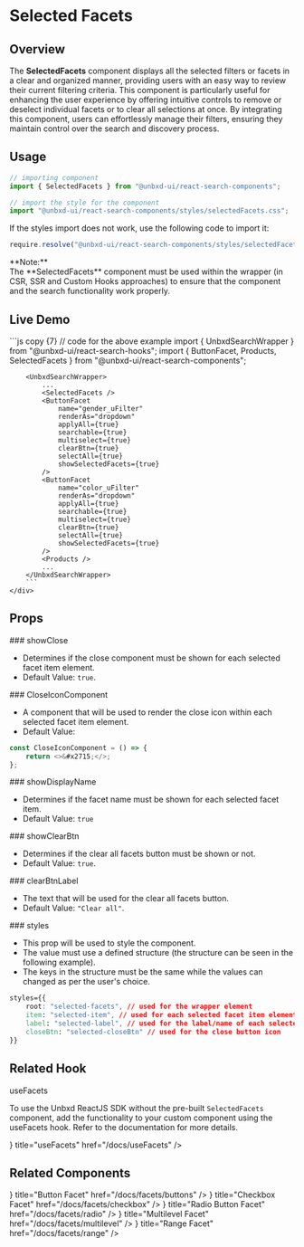 

# Selected Facets

## Overview

The **SelectedFacets** component displays all the selected filters or facets in a clear and organized manner, providing users with an easy way to review their current filtering criteria. 
This component is particularly useful for enhancing the user experience by offering intuitive controls to remove or deselect individual facets or to clear all selections at once. 
By integrating this component, users can effortlessly manage their filters, ensuring they maintain control over the search and discovery process.


## Usage

```js copy 
// importing component
import { SelectedFacets } from "@unbxd-ui/react-search-components";

// import the style for the component
import "@unbxd-ui/react-search-components/styles/selectedFacets.css";
```

If the styles import does not work, use the following code to import it:

```js copy
require.resolve("@unbxd-ui/react-search-components/styles/selectedFacets.css")
```

<Callout type="warning">
	<div>**Note:**</div>
	<div>
		The **SelectedFacets** component must be used within the wrapper (in CSR, SSR and Custom Hooks approaches) to ensure that the component and the search functionality work properly.
	</div>
</Callout>


## Live Demo

<div
	className="code-example"
	style={{
		display: "flex",
		flexDirection: "column",
		alignItems: "center",
		marginTop: "20px",
		border: "1px solid #ededed",
		borderRadius: "10px",
		overflow: "hidden",
	}}>
	<div style={{ width: "100%", padding: "20px 15px" }}>
		<CSRWrapper apiKey="fb853e3332f2645fac9d71dc63e09ec1" siteKey="demo-unbxd700181503576558"
			defaultValues={{
				pageSize: 8
			}}
			webUrlConfig={{
				query: {
					addToUrl: false,
				},
				sort: {
					addToUrl: false,
				},
				view: {
					addToUrl: false,
				},
				pageSize: {
					addToUrl: false,
				},
				currentPage: {
					addToUrl: false,
				},
				facets: {
					addToUrl: false,
				},
				pagination: {
					addToUrl: false
				}}
			} 
		>
			<div>
                <SelectedFacets />
                <div style={{display: "flex", gap: "20px", margin: "15px 0"}}>
                    <ButtonFacet
                        name="gender_uFilter"
                        renderAs="dropdown"
                        applyAll={true}
                        searchable={true}
                        multiselect={true}
                        clearBtn={true}
                        selectAll={true}
                        showSelectedFacets={true}
                    />
                    <ButtonFacet
                        name="color_uFilter"
                        renderAs="dropdown"
                        applyAll={true}
                        searchable={true}
                        multiselect={true}
                        clearBtn={true}
                        selectAll={true}
                        showSelectedFacets={true}
                    />
                </div>
				<Products />
            </div>
		</CSRWrapper>
	</div>
	<div style={{ width: "100%", borderTop: "1px solid #ededed" }}>
		```js copy {7}
		// code for the above example
		import { UnbxdSearchWrapper } from "@unbxd-ui/react-search-hooks";
		import { ButtonFacet, Products, SelectedFacets } from "@unbxd-ui/react-search-components";

		<UnbxdSearchWrapper>
			...
			<SelectedFacets />
            <ButtonFacet
                name="gender_uFilter"
                renderAs="dropdown"
                applyAll={true}
                searchable={true}
                multiselect={true}
                clearBtn={true}
                selectAll={true}
                showSelectedFacets={true}
            />
            <ButtonFacet
                name="color_uFilter"
                renderAs="dropdown"
                applyAll={true}
                searchable={true}
                multiselect={true}
                clearBtn={true}
                selectAll={true}
                showSelectedFacets={true}
            />
			<Products />
			...
		</UnbxdSearchWrapper>
		```
	</div>
</div>

## Props

<div style={{ position: "relative" }}>
	### showClose
	<Pills pills={[{ type: "type", label: "boolean" }]} left={"145px"} />
</div>

- Determines if the close component must be shown for each selected facet item element.
- Default Value: `true`.

<div style={{ position: "relative" }}>
	### CloseIconComponent
	<Pills pills={[{ type: "type", label: "functional component" }]} left={"265px"} />
</div>

- A component that will be used to render the close icon within each selected facet item element.
- Default Value:

```js copy
const CloseIconComponent = () => {
	return <>&#x2715;</>;
};
```

<div style={{ position: "relative" }}>
	### showDisplayName
	<Pills pills={[{ type: "type", label: "boolean" }]} left={"230px"} />
</div>

- Determines if the facet name must be shown for each selected facet item.
- Default Value: `true`


<div style={{ position: "relative" }}>
	### showClearBtn
	<Pills pills={[{ type: "type", label: "boolean" }]} left={"180px"} />
</div>

- Determines if the clear all facets button must be shown or not.
- Default Value: `true`.


<div style={{ position: "relative" }}>
	### clearBtnLabel
	<Pills pills={[{ type: "type", label: "string" }]} left={"180px"} />
</div>

- The text that will be used for the clear all facets button.
- Default Value: `"Clear all"`.


<div style={{ position: "relative" }}>
	### styles
	<Pills
		pills={[
			{ type: "optional", label: "optional" },
			{ type: "type", label: "object" },
		]}
		left={"95px"}
	/>
</div>

- This prop will be used to style the component. 
- The value must use a defined structure (the structure can be seen in the following example).
- The keys in the structure must be the same while the values can changed as per the user's choice.

```css copy
styles={{
	root: "selected-facets", // used for the wrapper element
	item: "selected-item", // used for each selected facet item element
	label: "selected-label", // used for the label/name of each selected facet item
	closeBtn: "selected-closeBtn" // used for the close button icon
}}
```

## Related Hook

<div style={{ marginTop: "1.5rem", fontSize: "20px", fontWeight: "600" }}>useFacets</div>

To use the Unbxd ReactJS SDK without the pre-built `SelectedFacets` component, add the functionality to your custom component using the useFacets hook. Refer to the documentation for more details.

<Cards>
	<Card icon={<HookIcon />} title="useFacets" href="/docs/useFacets" />
</Cards>

## Related Components

<Cards>
	<Card icon={<ButtonIcon />} title="Button Facet" href="/docs/facets/buttons" />
	<Card icon={<CheckboxIcon />} title="Checkbox Facet" href="/docs/facets/checkbox" />
	<Card icon={<RadioButtonIcon />} title="Radio Button Facet" href="/docs/facets/radio" />
	<Card icon={<CategoryTreeIcon />} title="Multilevel Facet" href="/docs/facets/multilevel" />
	<Card icon={<RangeSliderIcon />} title="Range Facet" href="/docs/facets/range" />
</Cards>